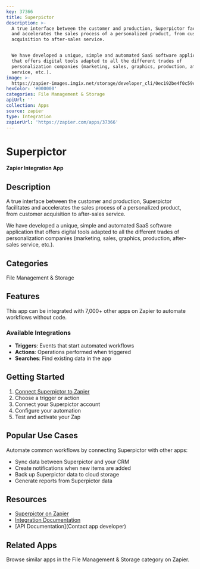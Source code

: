 ```yaml
---
key: 37366
title: Superpictor
description: >-
  A true interface between the customer and production, Superpictor facilitates
  and accelerates the sales process of a personalized product, from customer
  acquisition to after-sales service.


  We have developed a unique, simple and automated SaaS software application
  that offers digital tools adapted to all the different trades of
  personalization companies (marketing, sales, graphics, production, after-sales
  service, etc.).
image: >-
  https://zapier-images.imgix.net/storage/developer_cli/0ec192be4f0c59cb4a446338d10cc1a4.png?auto=format%2Ccompress&ixlib=python-3.0.0&q=50
hexColor: '#000000'
categories: File Management & Storage
apiUrl: ''
collection: Apps
source: zapier
type: Integration
zapierUrl: 'https://zapier.com/apps/37366'
---
```

# Superpictor

**Zapier Integration App**

## Description

A true interface between the customer and production, Superpictor facilitates and accelerates the sales process of a personalized product, from customer acquisition to after-sales service.

We have developed a unique, simple and automated SaaS software application that offers digital tools adapted to all the different trades of personalization companies (marketing, sales, graphics, production, after-sales service, etc.).

## Categories

File Management & Storage

## Features

This app can be integrated with 7,000+ other apps on Zapier to automate workflows without code.

### Available Integrations

- **Triggers**: Events that start automated workflows
- **Actions**: Operations performed when triggered
- **Searches**: Find existing data in the app

## Getting Started

1. [Connect Superpictor to Zapier](https://zapier.com/apps/37366)
2. Choose a trigger or action
3. Connect your Superpictor account
4. Configure your automation
5. Test and activate your Zap

## Popular Use Cases

Automate common workflows by connecting Superpictor with other apps:

- Sync data between Superpictor and your CRM
- Create notifications when new items are added
- Back up Superpictor data to cloud storage
- Generate reports from Superpictor data

## Resources

- [Superpictor on Zapier](https://zapier.com/apps/37366)
- [Integration Documentation](https://zapier.com/apps/37366/integrations)
- [API Documentation](Contact app developer)

## Related Apps

Browse similar apps in the File Management & Storage category on Zapier.
